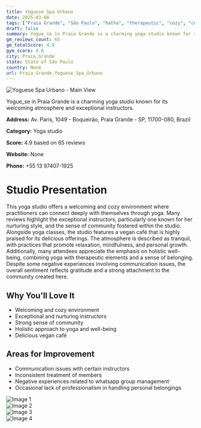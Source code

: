 ```yaml
---
title: Yoguese Spa Urbano
date: 2025-03-08
tags: ["Praia Grande", "São Paulo", "hatha", "therapeutic", "cozy", "community-focused", "Praia Grande"]  
draft: false
summary: Yogue_se in Praia Grande is a charming yoga studio known for its welcoming atmosphere and exceptional instructors.
gm_reviews_count: 65
gm_totalScore: 4.9
gym_score: 4.6
city: Praia_Grande
state: State of São Paulo
country: None
url: Praia_Grande_Yoguese_Spa_Urbano
---
```


<div className="aspect-[16/9] relative my-8">
  <img 
    src="https://lh5.googleusercontent.com/p/AF1QipMxxuhC4_HjuYhMC0-ZhdM3N1pjgS2gRBwiLMFk=w1920-h1080-k-no"
    alt="Yoguese Spa Urbano - Main View"
    className="object-cover absolute inset-0 w-full h-full rounded-lg"
  />
</div>

Yogue_se in Praia Grande is a charming yoga studio known for its welcoming atmosphere and exceptional instructors.

**Address:** Av. Paris, 1049 - Boqueirão, Praia Grande - SP, 11700-080, Brazil

**Category:** Yoga studio

**Score:** 4.9 based on 65 reviews

**Website:** None

**Phone:** +55 13 97407-1925

# Studio Presentation

This yoga studio offers a welcoming and cozy environment where practitioners can connect deeply with themselves through yoga. Many reviews highlight the exceptional instructors, particularly one known for her nurturing style, and the sense of community fostered within the studio. Alongside yoga classes, the studio features a vegan café that is highly praised for its delicious offerings. The atmosphere is described as tranquil, with practices that promote relaxation, mindfulness, and personal growth. Additionally, many attendees appreciate the emphasis on holistic well-being, combining yoga with therapeutic elements and a sense of belonging. Despite some negative experiences involving communication issues, the overall sentiment reflects gratitude and a strong attachment to the community created here.

## Why You'll Love It

- Welcoming and cozy environment
- Exceptional and nurturing instructors
- Strong sense of community
- Holistic approach to yoga and well-being
- Delicious vegan café

## Areas for Improvement

- Communication issues with certain instructors
- Inconsistent treatment of members
- Negative experiences related to whatsapp group management
- Occasional lack of professionalism in handling personal belongings

<div className="grid grid-cols-1 xl:grid-cols-2 gap-4 my-8">
<div className="aspect-[4/3] relative"><img src="https://lh3.googleusercontent.com/p/AF1QipN2FpfkAd1wryjMK35KcwOi35liFaZatY-2YcQb=w1920-h1080-k-no" alt="Image 1" className="object-cover absolute inset-0 w-full h-full rounded-lg" /></div>
<div className="aspect-[4/3] relative"><img src="https://lh5.googleusercontent.com/p/AF1QipMBo93IJKvjVdlwUPeJs1wvasrBGEWyZfxacMqA=w1920-h1080-k-no" alt="Image 2" className="object-cover absolute inset-0 w-full h-full rounded-lg" /></div>
<div className="aspect-[4/3] relative"><img src="https://lh5.googleusercontent.com/p/AF1QipOseO_qK6MJ1x0FmVGBRRz0wMZ8ozW49H6UkSby=w1920-h1080-k-no" alt="Image 3" className="object-cover absolute inset-0 w-full h-full rounded-lg" /></div>
<div className="aspect-[4/3] relative"><img src="https://lh5.googleusercontent.com/p/AF1QipMvpbNFj4HOSwM8b5ODdMBN3O-zjV1_NHndcM3o=w1920-h1080-k-no" alt="Image 4" className="object-cover absolute inset-0 w-full h-full rounded-lg" /></div>
</div>